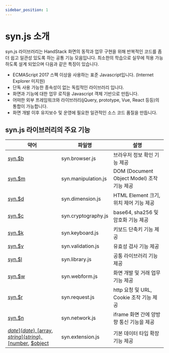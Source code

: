 ```yaml
---
sidebar_position: 1
---
```


# syn.js 소개

syn.js 라이브러리는 HandStack 화면의 동작과 업무 구현을 위해 반복적인 코드를 좀 더 쉽고 일관성 있도록 하는 공통 기능 모음입니다. 최소한의 학습으로 실무에 적용 가능하도록 설계 되었으며 다음과 같은 특징이 있습니다.

* ECMAScript 2017 스펙 이상을 사용하는 표준 Javascript입니다. (Internet Explorer 미지원)
* 단독 사용 가능한 종속성이 없는 독립적인 라이브러리 입니다.
* 화면과 기능에 대한 업무 로직을 Javascript 객체 기반으로 만듭니다.
* 어떠한 외부 프레임워크와 라이브러리(jQuery, prototype, Vue, React 등등)의 통합이 가능합니다.
* 화면 개발 이후 유지보수 및 운영에 필요한 일관적인 소스 코드 품질을 만듭니다.

## syn.js 라이브러리의 주요 기능

|약어|파일명|설명|
|---|---|---|
|[syn.$b](browser)|syn.browser.js|브라우저 정보 확인 기능 제공|
|[syn.$m](manipulation)|syn.manipulation.js|DOM (Document Object Model) 조작 기능 제공|
|[syn.$d](dimension)|syn.dimension.js|HTML Element 크기, 위치 제어 기능 제공|
|[syn.$c](cryptography)|syn.cryptography.js|base64, sha256 및 암호화 기능 제공|
|[syn.$k](keyboard)|syn.keyboard.js|키보드 단축키 기능 제공|
|[syn.$v](validation)|syn.validation.js|유효성 검사 기능 제공|
|[syn.$l](library)|syn.library.js|공통 라이브러리 기능 제공|
|[syn.$w](webform)|syn.webform.js|화면 개발 및 거래 업무 기능 제공|
|[syn.$r](request)|syn.request.js|http 요청 및 URL, Cookie 조작 기능 제공|
|[syn.$n](network)|syn.network.js|iframe 화면 간에 양방향 통신 기능을 제공|
|[$date](date), [$array](array), [$string](string), [$number](number), [$object](object)|syn.extension.js|기본 데이터 타입 확장 기능 제공|

